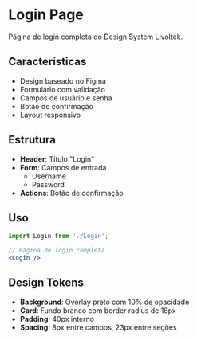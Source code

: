 
<Meta of={Login} />

# Login Page

Página de login completa do Design System Livoltek.

## Características

- Design baseado no Figma
- Formulário com validação
- Campos de usuário e senha
- Botão de confirmação
- Layout responsivo

## Estrutura

- **Header**: Título "Login"
- **Form**: Campos de entrada
  - Username
  - Password
- **Actions**: Botão de confirmação

## Uso

```jsx
import Login from './Login';

// Página de login completa
<Login />
```

## Design Tokens

- **Background**: Overlay preto com 10% de opacidade
- **Card**: Fundo branco com border radius de 16px
- **Padding**: 40px interno
- **Spacing**: 8px entre campos, 23px entre seções

<Canvas of={Story} />
